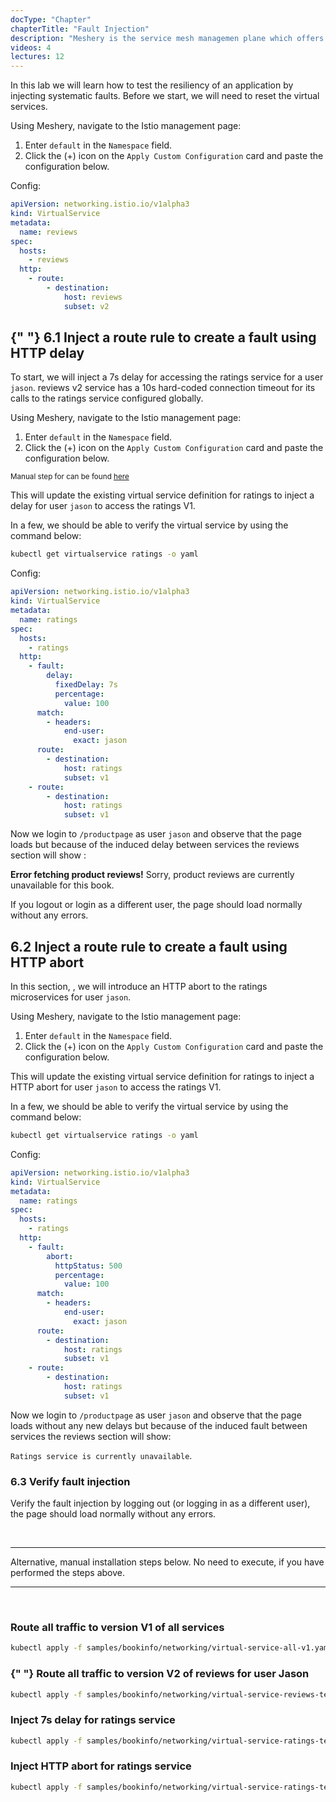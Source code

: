 ```yaml
---
docType: "Chapter"
chapterTitle: "Fault Injection"
description: "Meshery is the service mesh managemen plane which offers lifecycle, configuration, and performance management of service meshes and their workloads."
videos: 4
lectures: 12
---
```



<ChapterStyle>

In this lab we will learn how to test the resiliency of an application by injecting systematic faults.
Before we start, we will need to reset the virtual services.

Using Meshery, navigate to the Istio management page:

1. Enter `default` in the `Namespace` field.
2. Click the (+) icon on the `Apply Custom Configuration` card and paste the configuration below.

Config:

```yaml
apiVersion: networking.istio.io/v1alpha3
kind: VirtualService
metadata:
  name: reviews
spec:
  hosts:
    - reviews
  http:
    - route:
        - destination:
            host: reviews
            subset: v2
```

<h2 class="chapter-sub-heading">
  {" "}
  6.1 Inject a route rule to create a fault using HTTP delay
</h2>

To start, we will inject a 7s delay for accessing the ratings service for a user `jason`. reviews v2 service has a 10s hard-coded connection timeout for its calls to the ratings service configured globally.

Using Meshery, navigate to the Istio management page:

1. Enter `default` in the `Namespace` field.
2. Click the (+) icon on the `Apply Custom Configuration` card and paste the configuration below.

<small>Manual step for can be found [here](#appendix)</small>

This will update the existing virtual service definition for ratings to inject a delay for user `jason` to access the ratings V1.

In a few, we should be able to verify the virtual service by using the command below:

```sh
kubectl get virtualservice ratings -o yaml
```

Config:

```yaml
apiVersion: networking.istio.io/v1alpha3
kind: VirtualService
metadata:
  name: ratings
spec:
  hosts:
    - ratings
  http:
    - fault:
        delay:
          fixedDelay: 7s
          percentage:
            value: 100
      match:
        - headers:
            end-user:
              exact: jason
      route:
        - destination:
            host: ratings
            subset: v1
    - route:
        - destination:
            host: ratings
            subset: v1
```

Now we login to `/productpage` as user `jason` and observe that the page loads but because of the induced delay between services the reviews section will show :

<b>Error fetching product reviews!</b>
Sorry, product reviews are currently unavailable for this book.

If you logout or login as a different user, the page should load normally without any errors.

## 6.2 Inject a route rule to create a fault using HTTP abort

In this section, , we will introduce an HTTP abort to the ratings microservices for user `jason`.

Using Meshery, navigate to the Istio management page:

1. Enter `default` in the `Namespace` field.
2. Click the (+) icon on the `Apply Custom Configuration` card and paste the configuration below.

This will update the existing virtual service definition for ratings to inject a HTTP abort for user `jason` to access the ratings V1.

In a few, we should be able to verify the virtual service by using the command below:

```sh
kubectl get virtualservice ratings -o yaml
```

Config:

```yaml
apiVersion: networking.istio.io/v1alpha3
kind: VirtualService
metadata:
  name: ratings
spec:
  hosts:
    - ratings
  http:
    - fault:
        abort:
          httpStatus: 500
          percentage:
            value: 100
      match:
        - headers:
            end-user:
              exact: jason
      route:
        - destination:
            host: ratings
            subset: v1
    - route:
        - destination:
            host: ratings
            subset: v1
```

Now we login to `/productpage` as user `jason` and observe that the page loads without any new delays but because of the induced fault between services the reviews section will show:

`Ratings service is currently unavailable`.

<h3 class="chapter-sub-heading"> 6.3 Verify fault injection</h3>

Verify the fault injection by logging out (or logging in as a different user), the page should load normally without any errors.

<br />
<hr />
Alternative, manual installation steps below. No need to execute, if you have
performed the steps above.
<hr />
<br />

<h3 class="chapter-sub-heading">
  Route all traffic to version V1 of all services
</h3>

```sh
kubectl apply -f samples/bookinfo/networking/virtual-service-all-v1.yaml
```

<h3 class="chapter-sub-heading">
  {" "}
  Route all traffic to version V2 of reviews for user Jason
</h3>

```sh
kubectl apply -f samples/bookinfo/networking/virtual-service-reviews-test-v2.yaml
```

<h3 class="chapter-sub-heading"> Inject 7s delay for ratings service</h3>

```sh
kubectl apply -f samples/bookinfo/networking/virtual-service-ratings-test-delay.yaml
```

<h3 class="chapter-sub-heading"> Inject HTTP abort for ratings service</h3>

```sh
kubectl apply -f samples/bookinfo/networking/virtual-service-ratings-test-abort.yaml
```

</ChapterStyle>
